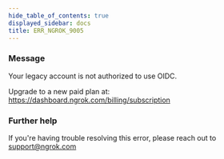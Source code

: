 ```yaml
---
hide_table_of_contents: true
displayed_sidebar: docs
title: ERR_NGROK_9005
---
```




### Message

Your legacy account is not authorized to use OIDC.

Upgrade to a new paid plan at: https://dashboard.ngrok.com/billing/subscription

<ErrorDetails error="err_ngrok_9005" />

### Further help

If you're having trouble resolving this error, please reach out to [support@ngrok.com](mailto:support@ngrok.com?subject=Help%20with%20ERR_NGROK_9005)
